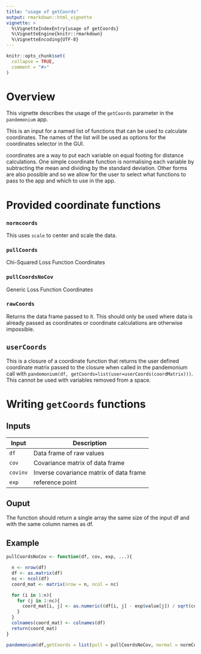 ```yaml
---
title: "usage of getCoords"
output: rmarkdown::html_vignette
vignette: >
  %\VignetteIndexEntry{usage of getCoords}
  %\VignetteEngine{knitr::rmarkdown}
  %\VignetteEncoding{UTF-8}
---
```


```r
knitr::opts_chunk$set(
  collapse = TRUE,
  comment = "#>"
)
```

# Overview
This vignette describes the usage of the `getCoords` parameter in the `pandemonium` app.

This is an input for a named list of functions that can be used to calculate coordinates. The names of the list will be used as options for the coordinates selector in the GUI. 

coordinates are a way to put each variable on equal footing for distance calculations. One simple coordinate function is normalising each variable by subtracting the mean and dividing by the standard deviation. Other forms are also possible and so we allow for the user to select what functions to pass to the app and which to use in the app.

# Provided coordinate functions

### `normcoords`

This uses `scale` to center and scale the data.

### `pullCoords`

Chi-Squared Loss Function Coordinates

### `pullCoordsNoCov`

Generic Loss Function Coordinates

### `rawCoords`

Returns the data frame passed to it. This should only be used where data is already passed as coordinates or coordinate calculations are otherwise impossible.

## `userCoords`

This is a closure of a coordinate function that returns the user defined coordinate matrix passed to the closure when called in the pandemonium call with `pandemonium(df, getCoords=list(user=userCoords(coordMatrix)))`. This cannot be used with variables removed from a space.

# Writing `getCoords` functions

## Inputs

| Input | Description |
|------|-------------------------------------|
| `df` | Data frame of raw values |
| `cov` | Covariance matrix of data frame |
| `covinv` | Inverse covariance matrix of data frame |
| `exp` | reference point | 

## Ouput

The function should return a single array the same size of the input df and with the same column names as df.

## Example

```r
pullCoordsNoCov <- function(df, cov, exp, ...){

  n <- nrow(df)
  df <- as.matrix(df)
  nc <- ncol(df)
  coord_mat <- matrix(nrow = n, ncol = nc)

  for (i in 1:n){
    for (j in 1:nc){
      coord_mat[i, j] <- as.numeric((df[i, j] - exp$value[j]) / sqrt(cov[j, j]))
    }
  }
  colnames(coord_mat) <- colnames(df)
  return(coord_mat)
}

pandemonium(df,getCoords = list(pull = pullCoordsNoCov, normal = normCoords))

```


